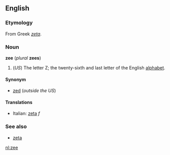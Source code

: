 <!-- If you make changes to this page, please also make corresponding changes to [[zed]] -->


==English==
===Etymology===
From Greek ''[[zeta]]''.

===Noun===
'''zee''' (''plural'' '''zees''')

# (''US'') The letter Z; the twenty-sixth and last letter of the English [[alphabet]].

====Synonym====
*[[zed]] (''outside the US'')<!-- not sure about Canada or Belize but definitely Australia, Ireland, New Zealand, South Africa -->

====Translations====
*Italian: [[zeta#Italian|zeta]] ''f''

===See also===
*[[zeta]]


<!-- If you make changes to this page, please also make corresponding changes to [[zed]] -->

[[nl:zee]]